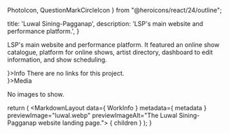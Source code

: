   PhotoIcon,
  QuestionMarkCircleIcon
} from "@heroicons/react/24/outline";

  title: 'Luwal Sining-Pagganap',
  description: 'LSP\'s main website and performance platform.',
}


LSP's main website and performance platform. It featured an online show catalogue, platform for online shows, artist directory, dashboard to edit information, and show scheduling.

<section id="other-content" className="grid cols-1 @large:cols-3 gap-md mt-4xl">
  <section>
    <MSTitleBar clsssName="jc-center" icon={<QuestionMarkCircleIcon />}>Info</MSTitleBar>
    <Info data={ WorkInfo }>
      There are no links for this project.
    </Info>
  </section>
  <section  className="start-1 end-1 @large:start-2 @large:end-4">
    <MSTitleBar clsssName="jc-center" icon={<PhotoIcon />}>Media</MSTitleBar>
    <div className="w-full grid cols-1 gap-md mt-md">
      <div className="w-full h-full grid pi-center">
        <p className="subtitle">No images to show.</p>
      </div>
    </div>
  </section>
</section>

  return (
    <MarkdownLayout data={ WorkInfo } metadata={ metadata } previewImage="luwal.webp" previewImageAlt="The Luwal Sining-Pagganap website landing page.">
      { children }
    </MarkdownLayout>
  );
}